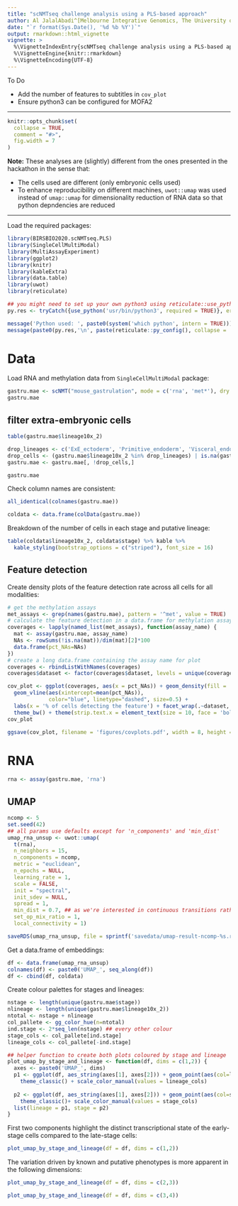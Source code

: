 ```yaml
---
title: "scNMTseq challenge analysis using a PLS-based approach"
author: Al JalalAbadi^[Melbourne Integrative Genomics, The University of Melbourne (al.jal.abadi@gmail.com)]
date: "`r format(Sys.Date(), '%d %b %Y')`"
output: rmarkdown::html_vignette
vignette: >
  %\VignetteIndexEntry{scNMTseq challenge analysis using a PLS-based approach}
  %\VignetteEngine{knitr::rmarkdown}
  %\VignetteEncoding{UTF-8}
---
```


To Do

* Add the number of features to subtitles in `cov_plot`
* Ensure python3 can be configured for MOFA2

--------

```r
knitr::opts_chunk$set(
  collapse = TRUE,
  comment = "#>",
  fig.width = 7
)
```

**Note:** These analyses are (slightly) different from the ones presented in the hackathon in the sense that:

  - The cells used are different (only embryonic cells used)
  - To enhance reproducibility on different machines, `uwot::umap` was used instead of `umap::umap` for dimensionality reduction of RNA data so that python depndencies are reduced
  
--------

Load the required packages:

```r
library(BIRSBIO2020.scNMTseq.PLS)
library(SingleCellMultiModal)
library(MultiAssayExperiment)
library(ggplot2)
library(knitr)
library(kableExtra)
library(data.table)
library(uwot)
library(reticulate)
```

```r
## you might need to set up your own python3 using reticulate::use_python
py.res <- tryCatch({use_python('usr/bin/python3', required = TRUE)}, error = function(e) e)

message('Python used: ', paste0(system('which python', intern = TRUE)))
message(paste0(py.res,'\n', paste(reticulate::py_config(), collapse = '\n')))
```

# Data

Load RNA and methylation data from `SingleCellMultiModal` package:

```r
gastru.mae <- scNMT("mouse_gastrulation", mode = c('rna', 'met*'), dry.run = FALSE)
gastru.mae
```

## filter extra-embryonic cells

```r
table(gastru.mae$lineage10x_2)
```

```r
drop_lineages <- c('ExE_ectoderm', 'Primitive_endoderm', 'Visceral_endoderm')
drop_cells <- (gastru.mae$lineage10x_2 %in% drop_lineages) | is.na(gastru.mae$lineage10x_2)
gastru.mae <- gastru.mae[, !drop_cells,]
```

```r
gastru.mae
```

Check column names are consistent:

```r
all_identical(colnames(gastru.mae))
```

```r
coldata <- data.frame(colData(gastru.mae))
```

Breakdown of the number of cells in each stage and putative lineage:
```r
table(coldata$lineage10x_2, coldata$stage) %>% kable %>% 
  kable_styling(bootstrap_options = c("striped"), font_size = 16)
```

## Feature detection

Create density plots of the feature detection rate across all cells for all modalities:

```r
# get the methylation assays
met_assays <- grep(names(gastru.mae), pattern = '^met', value = TRUE)
# calculate the feature detection in a data.frame for methylation assays
coverages <- lapply(named_list(met_assays), function(assay_name) {
  mat <- assay(gastru.mae, assay_name)
  NAs <- rowSums(!is.na(mat))/dim(mat)[2]*100
  data.frame(pct_NAs=NAs)
})
# create a long data.frame containing the assay name for plot
coverages <- rbindListWithNames(coverages)
coverages$dataset <- factor(coverages$dataset, levels = unique(coverages$dataset), ordered = TRUE)
```

```r
cov_plot <- ggplot(coverages, aes(x = pct_NAs)) + geom_density(fill = 'lightblue', show.legend = FALSE) + 
  geom_vline(aes(xintercept=mean(pct_NAs)),
             color="blue", linetype="dashed", size=0.5) +
  labs(x = '% of cells detecting the feature') + facet_wrap(.~dataset, nrow = 2) + 
  theme_bw() + theme(strip.text.x = element_text(size = 10, face = 'bold'))
cov_plot
```

```r
ggsave(cov_plot, filename = 'figures/covplots.pdf', width = 8, height = 4)
```

# RNA

```r
rna <- assay(gastru.mae, 'rna')
```

## UMAP

```r
ncomp <- 5
set.seed(42)
## all params use defaults except for 'n_components' and 'min_dist'
umap_rna_unsup <- uwot::umap(
  t(rna), 
  n_neighbors = 15,
  n_components = ncomp,
  metric = "euclidean",
  n_epochs = NULL,
  learning_rate = 1,
  scale = FALSE,
  init = "spectral",
  init_sdev = NULL,
  spread = 1,
  min_dist = 0.7, ## as we're interested in continuous transitions rather than 'clusters'
  set_op_mix_ratio = 1,
  local_connectivity = 1)
```

```r
saveRDS(umap_rna_unsup, file = sprintf('savedata/umap-result-ncomp-%s.rds', ncomp))
```

Get a data.frame of embeddings:
```r
df <- data.frame(umap_rna_unsup)
colnames(df) <- paste0('UMAP_', seq_along(df))
df <- cbind(df, coldata)
```

Create colour palettes for stages and lineages:

```r
nstage <- length(unique(gastru.mae$stage))
nlineage <- length(unique(gastru.mae$lineage10x_2))
ntotal <- nstage + nlineage
col_pallete <- gg_color_hue(n=ntotal)
ind.stage <- 2*seq_len(nstage) ## every other colour
stage_cols <- col_pallete[ind.stage]
lineage_cols <- col_pallete[-ind.stage]
```


```r
## helper function to create both plots coloured by stage and lineage
plot_umap_by_stage_and_lineage <- function(df, dims = c(1,2)) {
  axes <- paste0('UMAP_', dims)
  p1 <- ggplot(df, aes_string(axes[1], axes[2])) + geom_point(aes(col=lineage10x_2)) + 
    theme_classic() + scale_color_manual(values = lineage_cols)
  
  p2 <- ggplot(df, aes_string(axes[1], axes[2])) + geom_point(aes(col=stage)) + 
    theme_classic()+ scale_color_manual(values = stage_cols)
  list(lineage = p1, stage = p2)
}
```

First two components highlight the distinct transcriptional state of the early-stage cells compared to the late-stage cells:

```r
plot_umap_by_stage_and_lineage(df = df, dims = c(1,2))
```

The variation driven by known and putative phenotypes is more apparent in the following dimensions:

```r
plot_umap_by_stage_and_lineage(df = df, dims = c(2,3))
```

```r
plot_umap_by_stage_and_lineage(df = df, dims = c(3,4))
```

